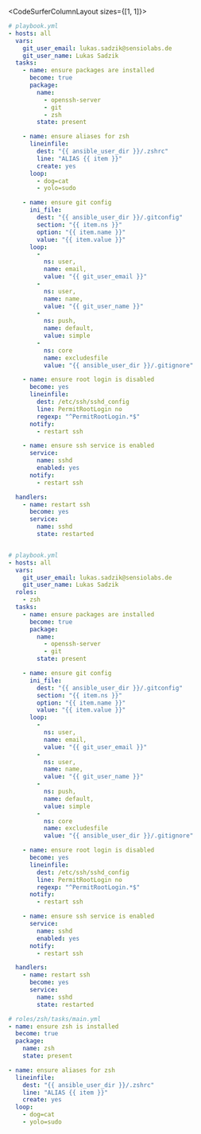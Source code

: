 <CodeSurferColumnLayout sizes={[1, 1]}>

<Step title="Create zsh role">

```yaml 1,7:10,13:14,15:24 
# playbook.yml
- hosts: all
  vars:
    git_user_email: lukas.sadzik@sensiolabs.de
    git_user_name: Lukas Sadzik
  tasks:
    - name: ensure packages are installed
      become: true
      package:
        name:
          - openssh-server
          - git
          - zsh
        state: present

    - name: ensure aliases for zsh
      lineinfile:
        dest: "{{ ansible_user_dir }}/.zshrc"
        line: "ALIAS {{ item }}"
        create: yes
      loop:
        - dog=cat
        - yolo=sudo

    - name: ensure git config
      ini_file:
        dest: "{{ ansible_user_dir }}/.gitconfig"
        section: "{{ item.ns }}"
        option: "{{ item.name }}"
        value: "{{ item.value }}"
      loop:
        - 
          ns: user, 
          name: email, 
          value: "{{ git_user_email }}" 
        -
          ns: user, 
          name: name, 
          value: "{{ git_user_name }}" 
        -
          ns: push, 
          name: default,
          value: simple 
        - 
          ns: core
          name: excludesfile
          value: "{{ ansible_user_dir }}/.gitignore"

    - name: ensure root login is disabled
      become: yes
      lineinfile:
        dest: /etc/ssh/sshd_config
        line: PermitRootLogin no
        regexp: "^PermitRootLogin.*$"
      notify:
        - restart ssh

    - name: ensure ssh service is enabled
      service:
        name: sshd
        enabled: yes
      notify:
        - restart ssh

  handlers:
    - name: restart ssh
      become: yes
      service:
        name: sshd
        state: restarted
```

```yaml
```
</Step>

<Step subtitle="from playbook to roles tasks file">

```yaml 6:7
# playbook.yml
- hosts: all
  vars:
    git_user_email: lukas.sadzik@sensiolabs.de
    git_user_name: Lukas Sadzik
  roles:
    - zsh
  tasks:
    - name: ensure packages are installed
      become: true
      package:
        name:
          - openssh-server
          - git
        state: present

    - name: ensure git config
      ini_file:
        dest: "{{ ansible_user_dir }}/.gitconfig"
        section: "{{ item.ns }}"
        option: "{{ item.name }}"
        value: "{{ item.value }}"
      loop:
        - 
          ns: user, 
          name: email, 
          value: "{{ git_user_email }}" 
        -
          ns: user, 
          name: name, 
          value: "{{ git_user_name }}" 
        -
          ns: push, 
          name: default,
          value: simple 
        - 
          ns: core
          name: excludesfile
          value: "{{ ansible_user_dir }}/.gitignore"

    - name: ensure root login is disabled
      become: yes
      lineinfile:
        dest: /etc/ssh/sshd_config
        line: PermitRootLogin no
        regexp: "^PermitRootLogin.*$"
      notify:
        - restart ssh

    - name: ensure ssh service is enabled
      service:
        name: sshd
        enabled: yes
      notify:
        - restart ssh

  handlers:
    - name: restart ssh
      become: yes
      service:
        name: sshd
        state: restarted
```

```yaml 1
# roles/zsh/tasks/main.yml
- name: ensure zsh is installed
  become: true
  package:
    name: zsh
    state: present

- name: ensure aliases for zsh
  lineinfile:
    dest: "{{ ansible_user_dir }}/.zshrc"
    line: "ALIAS {{ item }}"
    create: yes
  loop:
    - dog=cat
    - yolo=sudo
```


</Step>

</CodeSurferColumnLayout>
